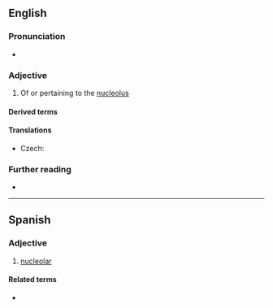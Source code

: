 ==English==

===Pronunciation===
* {{rhymes|en|iːələ(ɹ)}}

===Adjective===
{{en-adj|-}}

# Of or pertaining to the [[nucleolus]]

====Derived terms====
{{der3|en
|perinucleolar
|extranucleolar
|polynucleolar
|mononucleolar
|multinucleolar
|intranucleolar
|antinucleolar
|prenucleolar
|subnucleolar}}

====Translations====
{{trans-top|of or pertaining to the nucleolus}}
* Czech: {{t|cs|nukleolární}}
{{trans-mid}}
{{trans-bottom}}

===Further reading===
* {{R:OneLook}}

----

==Spanish==

===Adjective===
{{es-adj|pl=nucleolares}}

# [[#English|nucleolar]]

====Related terms====
* {{l|es|nucléolo}}